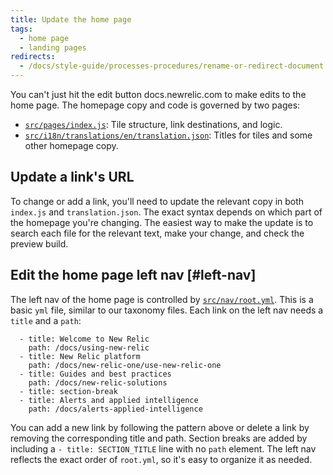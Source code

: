 ```yaml
---
title: Update the home page
tags:
  - home page
  - landing pages
redirects: 
  - /docs/style-guide/processes-procedures/rename-or-redirect-document
---
```


You can't just hit the edit button docs.newrelic.com to make edits to the home page. The homepage copy and code is governed by two pages:

* [`src/pages/index.js`](https://github.com/newrelic/docs-website/blob/develop/src/pages/index.js): Tile structure, link destinations, and logic.
* [`src/i18n/translations/en/translation.json`](https://github.com/newrelic/docs-website/blob/develop/src/i18n/translations/en/translation.json): Titles for tiles and some other homepage copy.

## Update a link's URL

To change or add a link, you'll need to update the relevant copy in both `index.js` and `translation.json`. The exact syntax depends on which part of the homepage you're changing. The easiest way to make the update is to search each file for the relevant text, make your change, and check the preview build.

## Edit the home page left nav [#left-nav]

The left nav of the home page is controlled by [`src/nav/root.yml`](https://github.com/newrelic/docs-website/commits/develop/src/nav/root.yml). This is a basic `yml` file, similar to our taxonomy files. Each link on the left nav needs a `title` and a `path`:

```
  - title: Welcome to New Relic
    path: /docs/using-new-relic
  - title: New Relic platform
    path: /docs/new-relic-one/use-new-relic-one
  - title: Guides and best practices
    path: /docs/new-relic-solutions
  - title: section-break
  - title: Alerts and applied intelligence  
    path: /docs/alerts-applied-intelligence
```

You can add a new link by following the pattern above or delete a link by removing the corresponding title and path. Section breaks are added by including a `- title: SECTION_TITLE` line with no `path` element. The left nav reflects the exact order of `root.yml`, so it's easy to organize it as needed.
